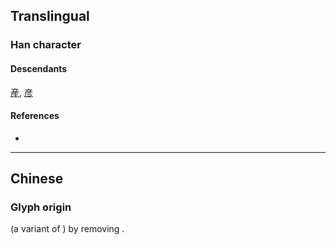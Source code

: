 {{character info/new}}
{{also|産|產}}
==Translingual==
{{Han simplified forms|產|産|产}}

===Han character===
{{Han char|rn=8|rad=亠|as=04|sn=6|four=0020|canj=YTH|ids=⿳亠丷厂}}

====Descendants====
[[産]], [[彦]]

====References====
* {{Han ref|kx=0088.111|hdz=10283.030|uh=4EA7|ud=20135}}

----

==Chinese==
===Glyph origin===
{{Han simp|産}} (a variant of {{m|mul|產}}) by removing {{m|mul|生}}.
{{zh-see|產}}